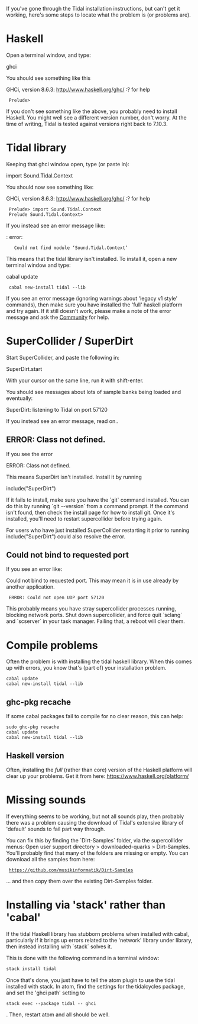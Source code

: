 <languages/>
<translate>
<!--T:1-->
If you've gone through the Tidal installation instructions, but can't get it working, here's some steps to locate what the problem is (or problems are).

= Haskell = <!--T:2-->

<!--T:3-->
Open a terminal window, and type:

   <!--T:4-->
ghci

<!--T:5-->
You should see something like this

  <!--T:6-->
GHCi, version 8.6.3: http://www.haskell.org/ghc/  :? for help
  Prelude> 

<!--T:7-->
If you don't see something like the above, you probably need to install Haskell. You might well see a different version number, don't worry. At the time of writing, Tidal is tested against versions right back to 7.10.3.

= Tidal library = <!--T:8-->

<!--T:9-->
Keeping that ghci window open, type (or paste in):

  <!--T:10-->
import Sound.Tidal.Context

<!--T:11-->
You should now see something like:

  <!--T:12-->
GHCi, version 8.6.3: http://www.haskell.org/ghc/  :? for help
  Prelude> import Sound.Tidal.Context
  Prelude Sound.Tidal.Context> 

<!--T:13-->
If you instead see an error message like:

  <!--T:14-->
<no location info>: error:
    Could not find module ‘Sound.Tidal.Context’

<!--T:15-->
This means that the tidal library isn't installed. To install it, open a new terminal window and type:

  <!--T:16-->
cabal update
  cabal new-install tidal --lib

<!--T:17-->
If you see an error message (ignoring warnings about 'legacy v1 style' commands), then make sure you have installed the 'full' haskell platform and try again. If it still doesn't work, please make a note of the error message and ask the [[Community]] for help.

= SuperCollider / SuperDirt = <!--T:18-->

<!--T:19-->
Start SuperCollider, and paste the following in:

  <!--T:20-->
SuperDirt.start

<!--T:21-->
With your cursor on the same line, run it with shift-enter.

<!--T:22-->
You should see messages about lots of sample banks being loaded and eventually:

  <!--T:23-->
SuperDirt: listening to Tidal on port 57120

<!--T:24-->
If you instead see an error message, read on..

== ERROR: Class not defined. == <!--T:25-->

<!--T:26-->
If you see the error

  <!--T:27-->
ERROR: Class not defined.

<!--T:28-->
This means SuperDirt isn't installed. Install it by running

  <!--T:29-->
include("SuperDirt")

<!--T:30-->
If it fails to install, make sure you have the `git` command installed. You can do this by running `git --version` from a command prompt. If the command isn't found, then check the install page for how to install git. Once it's installed, you'll need to restart supercollider before trying again.

<!--T:31-->
For users who have just installed SuperCollider restarting it prior to running include("SuperDirt") could also resolve the error.

== Could not bind to requested port == <!--T:32-->

<!--T:33-->
If you see an error like:

  <!--T:34-->
Could not bind to requested port. This may mean it is in use already by another application.
  ERROR: Could not open UDP port 57120

<!--T:35-->
This probably means you have stray supercollider processes running, blocking network ports. Shut down supercollider, and force quit `sclang` and `scserver` in your task manager. Failing that, a reboot will clear them.

= Compile problems = <!--T:36-->

<!--T:37-->
Often the problem is with installing the tidal haskell library. When this comes up with errors, you know that's (part of) your installation problem.

<!--T:38-->
<source lang="shell">
cabal update
cabal new-install tidal --lib
</source>

== ghc-pkg recache == <!--T:39-->

<!--T:40-->
If some cabal packages fail to compile for no clear reason, this can help:

<!--T:41-->
<source lang="shell">
sudo ghc-pkg recache
cabal update
cabal new-install tidal --lib
</source>

== Haskell version == <!--T:42-->

<!--T:43-->
Often, installing the ''full'' (rather than core) version of the Haskell platform will clear up your problems. Get it from here: https://www.haskell.org/platform/

= Missing sounds = <!--T:44-->

<!--T:45-->
If everything seems to be working, but not all sounds play, then probably there was a problem causing the download of Tidal's extensive library of 'default' sounds to fail part way through.

<!--T:46-->
You can fix this by finding the `Dirt-Samples` folder, via the supercollider menus: Open user support directory > downloaded-quarks > Dirt-Samples. You'll probably find that many of the folders are missing or empty. You can download all the samples from here:
  https://github.com/musikinformatik/Dirt-Samples

<!--T:47-->
... and then copy them over the existing Dirt-Samples folder.

= Installing via 'stack' rather than 'cabal' = <!--T:48-->

<!--T:49-->
If the tidal Haskell library has stubborn problems when installed with cabal, particularly if it brings up errors related to the 'network' library under library, then instead installing with `stack` solves it.

<!--T:50-->
This is done with the following command in a terminal window:

<!--T:51-->
<source lang="bash">
stack install tidal
</source>

<!--T:52-->
Once that's done, you just have to tell the atom plugin to use the tidal installed with stack. In atom, find the settings for the tidalcycles package, and set the 'ghci path' setting to <source inline>stack exec --package tidal -- ghci</source>. Then, restart atom and all should be well.
</translate>